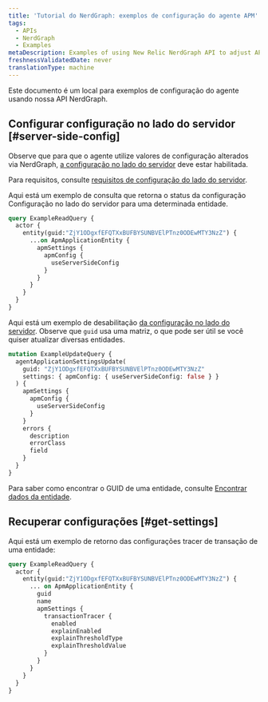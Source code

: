 ```yaml
---
title: 'Tutorial do NerdGraph: exemplos de configuração do agente APM'
tags:
  - APIs
  - NerdGraph
  - Examples
metaDescription: Examples of using New Relic NerdGraph API to adjust APM
freshnessValidatedDate: never
translationType: machine
---
```


Este documento é um local para exemplos de configuração do agente <InlinePopover type="apm"/>usando nossa API NerdGraph.

## Configurar configuração no lado do servidor [#server-side-config]

Observe que para que o agente <InlinePopover type="apm"/>utilize valores de configuração alterados via NerdGraph, [a configuração no lado do servidor](/docs/apm/agents/manage-apm-agents/configuration/server-side-agent-configuration#requirements) deve estar habilitada.

Para requisitos, consulte [requisitos de configuração do lado do servidor](/docs/apm/agents/manage-apm-agents/configuration/server-side-agent-configuration#requirements).

Aqui está um exemplo de consulta que retorna o status da configuração Configuração no lado do servidor para uma determinada entidade.

```graphql
query ExampleReadQuery {
  actor {
    entity(guid:"ZjY1ODgxfEFQTXxBUFBYSUNBVElPTnz0ODEwMTY3NzZ") {
      ...on ApmApplicationEntity {
        apmSettings {
          apmConfig {
            useServerSideConfig
          }
        }
      }
    }
  }
}
```

Aqui está um exemplo de desabilitação [da configuração no lado do servidor](/docs/apm/agents/manage-apm-agents/configuration/server-side-agent-configuration). Observe que `guid` usa uma matriz, o que pode ser útil se você quiser atualizar diversas entidades.

```graphql
mutation ExampleUpdateQuery {
  agentApplicationSettingsUpdate(
    guid: "ZjY1ODgxfEFQTXxBUFBYSUNBVElPTnz0ODEwMTY3NzZ"
    settings: { apmConfig: { useServerSideConfig: false } }
  ) {
    apmSettings {
      apmConfig {
        useServerSideConfig
      }
    }
    errors {
      description
      errorClass
      field
    }
  }
}
```

Para saber como encontrar o GUID de uma entidade, consulte [Encontrar dados da entidade](/docs/new-relic-one/use-new-relic-one/core-concepts/what-entity-new-relic/#find).

## Recuperar configurações [#get-settings]

Aqui está um exemplo de retorno das configurações tracer de transação de uma entidade:

```graphql
query ExampleReadQuery {
  actor {
    entity(guid:"ZjY1ODgxfEFQTXxBUFBYSUNBVElPTnz0ODEwMTY3NzZ") {
      ... on ApmApplicationEntity {
        guid
        name
        apmSettings {
          transactionTracer {
            enabled
            explainEnabled
            explainThresholdType
            explainThresholdValue
          }
        }
      }
    }
  }
}
```